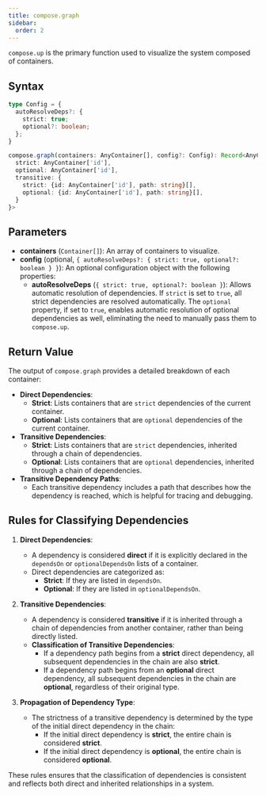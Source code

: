 ```yaml
---
title: compose.graph
sidebar:
  order: 2
---
```


`compose.up` is the primary function used to visualize the system composed of containers.

## Syntax

```ts
type Config = {
  autoResolveDeps?: {
    strict: true;
    optional?: boolean;
  };
}

compose.graph(containers: AnyContainer[], config?: Config): Record<AnyContainer['id'], {
  strict: AnyContainer['id'],
  optional: AnyContainer['id'],
  transitive: {
    strict: {id: AnyContainer['id'], path: string}[],
    optional: {id: AnyContainer['id'], path: string}[],
  }
}>
```

## Parameters

- **containers** (`Container[]`): An array of containers to visualize.
- **config** (optional, `{ autoResolveDeps?: { strict: true, optional?: boolean } }`): An optional configuration object with the following properties:
  - **autoResolveDeps** (`{ strict: true, optional?: boolean }`): Allows automatic resolution of dependencies. If `strict` is set to `true`, all strict dependencies are resolved automatically. The `optional` property, if set to `true`, enables automatic resolution of optional dependencies as well, eliminating the need to manually pass them to `compose.up`.

## Return Value

The output of `compose.graph` provides a detailed breakdown of each container:

- **Direct Dependencies**:
  - **Strict**: Lists containers that are `strict` dependencies of the current container.
  - **Optional**: Lists containers that are `optional` dependencies of the current container.
- **Transitive Dependencies**:
  - **Strict**: Lists containers that are `strict` dependencies, inherited through a chain of dependencies.
  - **Optional**: Lists containers that are `optional` dependencies, inherited through a chain of dependencies.
- **Transitive Dependency Paths**:
  - Each transitive dependency includes a path that describes how the dependency is reached, which is helpful for tracing and debugging.

## Rules for Classifying Dependencies

1. **Direct Dependencies**:

   - A dependency is considered **direct** if it is explicitly declared in the `dependsOn` or `optionalDependsOn` lists of a container.
   - Direct dependencies are categorized as:
     - **Strict**: If they are listed in `dependsOn`.
     - **Optional**: If they are listed in `optionalDependsOn`.

2. **Transitive Dependencies**:

   - A dependency is considered **transitive** if it is inherited through a chain of dependencies from another container, rather than being directly listed.
   - **Classification of Transitive Dependencies**:
     - If a dependency path begins from a **strict** direct dependency, all subsequent dependencies in the chain are also **strict**.
     - If a dependency path begins from an **optional** direct dependency, all subsequent dependencies in the chain are **optional**, regardless of their original type.

3. **Propagation of Dependency Type**:
   - The strictness of a transitive dependency is determined by the type of the initial direct dependency in the chain:
     - If the initial direct dependency is **strict**, the entire chain is considered **strict**.
     - If the initial direct dependency is **optional**, the entire chain is considered **optional**.

These rules ensures that the classification of dependencies is consistent and reflects both direct and inherited relationships in a system.
